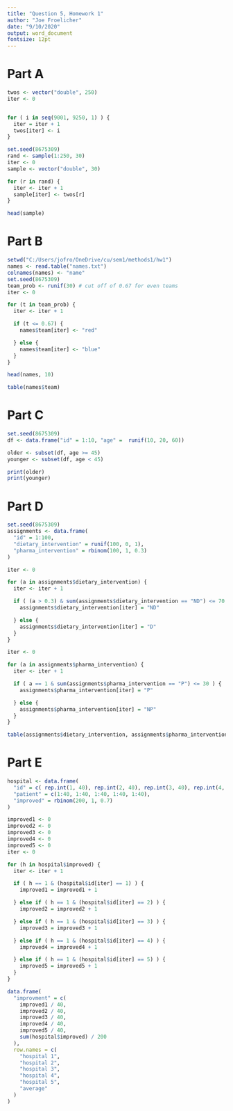```yaml
---
title: "Question 5, Homework 1"
author: "Joe Froelicher"
date: "9/10/2020"
output: word_document
fontsize: 12pt
---
```

# Part A
``` r
twos <- vector("double", 250)
iter <- 0


for ( i in seq(9001, 9250, 1) ) {
  iter = iter + 1
  twos[iter] <- i
}

set.seed(8675309)
rand <- sample(1:250, 30)
iter <- 0
sample <- vector("double", 30)

for (r in rand) {
  iter <- iter + 1
  sample[iter] <- twos[r]
}

head(sample)
```

# Part B
``` r
setwd("C:/Users/jofro/OneDrive/cu/sem1/methods1/hw1")
names <- read.table("names.txt")
colnames(names) <- "name"
set.seed(8675309)
team_prob <- runif(30) # cut off of 0.67 for even teams
iter <- 0

for (t in team_prob) {
  iter <- iter + 1

  if (t <= 0.67) {
    names$team[iter] <- "red"

  } else {
    names$team[iter] <- "blue"
  }
}

head(names, 10)

table(names$team)
```

# Part C
``` r
set.seed(8675309)
df <- data.frame("id" = 1:10, "age" =  runif(10, 20, 60))

older <- subset(df, age >= 45)
younger <- subset(df, age < 45)

print(older)
print(younger)
```

# Part D
``` r
set.seed(8675309)
assignments <- data.frame(
  "id" = 1:100,
  "dietary_intervention" = runif(100, 0, 1),
  "pharma_intervention" = rbinom(100, 1, 0.3)
)

iter <- 0

for (a in assignments$dietary_intervention) {
  iter <- iter + 1

  if ( (a > 0.3) & sum(assignments$dietary_intervention == "ND") <= 70 ) {
    assignments$dietary_intervention[iter] = "ND"

  } else {
    assignments$dietary_intervention[iter] = "D"
  }
}

iter <- 0

for (a in assignments$pharma_intervention) {
  iter <- iter + 1

  if ( a == 1 & sum(assignments$pharma_intervention == "P") <= 30 ) {
    assignments$pharma_intervention[iter] = "P"

  } else {
    assignments$pharma_intervention[iter] = "NP"
  }
}

table(assignments$dietary_intervention, assignments$pharma_intervention)
```

# Part E
``` r
hospital <- data.frame(
  "id" = c( rep.int(1, 40), rep.int(2, 40), rep.int(3, 40), rep.int(4, 40), rep.int(5, 40) ),
  "patient" = c(1:40, 1:40, 1:40, 1:40, 1:40),
  "improved" = rbinom(200, 1, 0.7)
)

improved1 <- 0
improved2 <- 0
improved3 <- 0
improved4 <- 0
improved5 <- 0
iter <- 0

for (h in hospital$improved) {
  iter <- iter + 1

  if ( h == 1 & (hospital$id[iter] == 1) ) {
    improved1 = improved1 + 1

  } else if ( h == 1 & (hospital$id[iter] == 2) ) {
    improved2 = improved2 + 1

  } else if ( h == 1 & (hospital$id[iter] == 3) ) {
    improved3 = improved3 + 1

  } else if ( h == 1 & (hospital$id[iter] == 4) ) {
    improved4 = improved4 + 1

  } else if ( h == 1 & (hospital$id[iter] == 5) ) {
    improved5 = improved5 + 1
  }
}

data.frame(
  "improvment" = c(
    improved1 / 40,
    improved2 / 40,
    improved3 / 40,
    improved4 / 40,
    improved5 / 40,
    sum(hospital$improved) / 200
  ),
  row.names = c(
    "hospital 1",
    "hospital 2",
    "hospital 3",
    "hospital 4",
    "hospital 5",
    "average"
  )
)
```